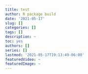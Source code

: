 ```yaml
---
title: test
author: R package build
date: '2021-05-17'
slug: []
categories: []
tags: []
description: ~
toc: yes
authors: []
series: []
lastmod: '2021-05-17T19:13:49-06:00'
featuredVideo: ~
featuredImage: ~
---
```

